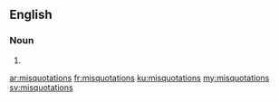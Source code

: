 ==English==

===Noun===
{{head|en|plural}}

# {{plural of|misquotation|lang=en|nocat=1}}

[[ar:misquotations]]
[[fr:misquotations]]
[[ku:misquotations]]
[[my:misquotations]]
[[sv:misquotations]]